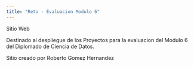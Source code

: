 ```yaml
---
title: "Reto - Evaluacion Modulo 6"
---
```


Sitio Web

Destinado al despliegue de los Proyectos para la evaluacion del Modulo 6 del Diplomado de Ciencia de Datos.

Sitio creado por Roberto Gomez Hernandez
